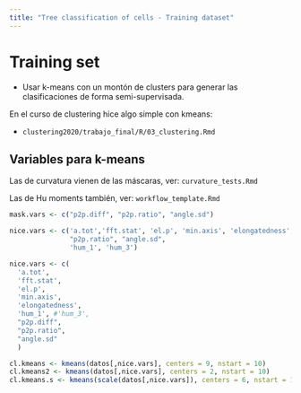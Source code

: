 ```yaml
---
title: "Tree classification of cells - Training dataset"
---
```


# Training set

* Usar k-means con un montón de clusters para generar las clasificaciones de forma semi-supervisada.

En el curso de clustering hice algo simple con kmeans:

* `clustering2020/trabajo_final/R/03_clustering.Rmd`

## Variables para k-means

Las de curvatura vienen de las máscaras, ver: `curvature_tests.Rmd`

Las de Hu moments también, ver: `workflow_template.Rmd`

```r
mask.vars <- c("p2p.diff", "p2p.ratio", "angle.sd")

nice.vars <- c('a.tot','fft.stat', 'el.p', 'min.axis', 'elongatedness',
               "p2p.ratio", "angle.sd",
               'hum_1', 'hum_3')

nice.vars <- c(
  'a.tot',
  'fft.stat', 
  'el.p', 
  'min.axis',
  'elongatedness',
  'hum_1', #'hum_3',
  "p2p.diff",
  "p2p.ratio",
  "angle.sd"
  )
```

```r
cl.kmeans <- kmeans(datos[,nice.vars], centers = 9, nstart = 10)
cl.kmeans2 <- kmeans(datos[,nice.vars], centers = 2, nstart = 10)
cl.kmeans.s <- kmeans(scale(datos[,nice.vars]), centers = 6, nstart = 10)
```

